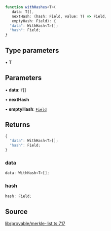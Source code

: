 ```ts
function withHashes<T>(
   data: T[], 
   nextHash: (hash: Field, value: T) => Field, 
   emptyHash: Field): {
  "data": WithHash<T>[];
  "hash": Field;
}
```

## Type parameters

• **T**

## Parameters

• **data**: `T`[]

• **nextHash**

• **emptyHash**: [`Field`](../classes/Field.mdx)

## Returns

```ts
{
  "data": WithHash<T>[];
  "hash": Field;
}
```

### data

```ts
data: WithHash<T>[];
```

### hash

```ts
hash: Field;
```

## Source

[lib/provable/merkle-list.ts:717](https://github.com/o1-labs/o1js/blob/081e48fe103a96db7083cdaea72a409cca3182c3/src/lib/provable/merkle-list.ts#L717)
